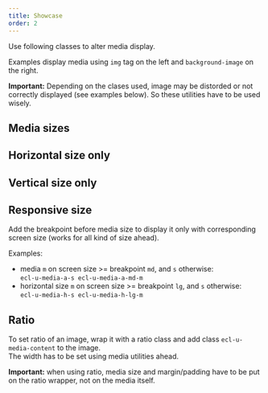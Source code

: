 ```yaml
---
title: Showcase
order: 2
---
```



Use following classes to alter media display.

Examples display media using `img` tag on the left and
`background-image` on the right.

**Important:** Depending on the clases used, image may be distorded or not correctly displayed (see examples below). So these utilities have to be used wisely.

## Media sizes

<Playground system="ec" selectedKind="utilities-media" selectedStory="default">
  <Media type="a" token="s" />
  <Media type="a" token="m" />
</Playground>

## Horizontal size only

<Playground system="ec" selectedKind="utilities-media" selectedStory="default">
  <Media type="h" token="s" />
  <Media type="h" token="m" />
</Playground>

## Vertical size only

<Playground system="ec" selectedKind="utilities-media" selectedStory="default">
  <Media type="v" token="s" />
  <Media type="v" token="m" />
</Playground>

## Responsive size

Add the breakpoint before media size to display it only with corresponding screen size (works for all kind of size ahead).

Examples:

- media `m` on screen size >= breakpoint `md`, and `s` otherwise:  
  `ecl-u-media-a-s ecl-u-media-a-md-m`
- horizontal size `m` on screen size >= breakpoint `lg`, and `s` otherwise:  
  `ecl-u-media-h-s ecl-u-media-h-lg-m`

## Ratio

To set ratio of an image, wrap it with a ratio class and add class `ecl-u-media-content` to the image.  
The width has to be set using media utilities ahead.

**Important:** when using ratio, media size and margin/padding have to be put on the ratio wrapper, not on the media itself.

<Playground system="ec" selectedKind="utilities-media" selectedStory="default">
  <MediaRatio type="h" token="m" ratio="16-9" />
  <MediaRatio type="h" token="m" ratio="4-3" />
  <MediaRatio type="h" token="m" ratio="3-2" />
  <MediaRatio type="h" token="m" ratio="1-1" />
</Playground>
